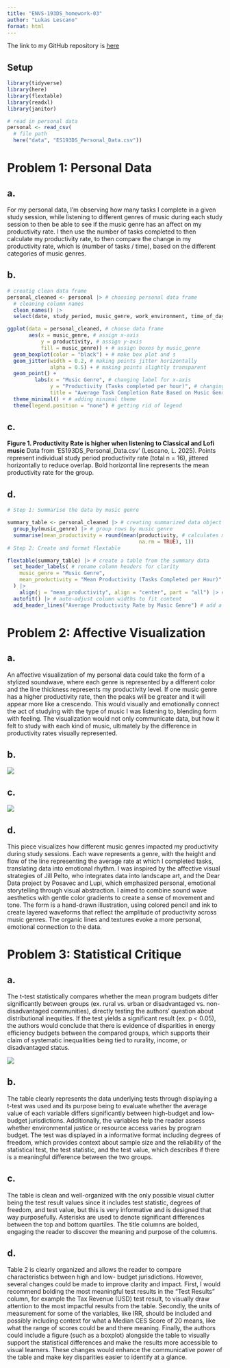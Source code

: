 ```yaml
---
title: "ENVS-193DS_homework-03"
author: "Lukas Lescano"
format: html
---
```


The link to my GitHub repository is [here](https://github.com/lperusa7/ENVS-193DS_homework-03)

## Setup

```r

library(tidyverse)
library(here)
library(flextable)
library(readxl)
library(janitor)

# read in personal data
personal <- read_csv(
  # file path
  here("data", "ES193DS_Personal_Data.csv"))
```

# Problem 1: Personal Data

## a. 

For my personal data, I'm observing how many tasks I complete in a given study session, while listening to different genres of music during each study session to then be able to see if the music genre has an affect on my productivity rate. I then use the number of tasks completed to then calculate my productivity rate, to then compare the change in my productivity rate, which is (number of tasks / time), based on the different categories of music genres.

## b.


```r
# creatig clean data frame
personal_cleaned <- personal |> # choosing personal data frame
  # cleaning column names
  clean_names() |>
  select(date, study_period, music_genre, work_environment, time_of_day, sleep, productivity)
```

```r
ggplot(data = personal_cleaned, # choose data frame
       aes(x = music_genre, # assign x-axis
           y = productivity, # assign y-axis
           fill = music_genre)) + # assign boxes by music_genre
  geom_boxplot(color = "black") + # make box plot and s
  geom_jitter(width = 0.2, # making points jitter horizontally
              alpha = 0.5) + # making points slightly transparent
  geom_point() +
         labs(x = "Music Genre", # changing label for x-axis
              y = "Productivity (Tasks completed per hour)", # changing label for y-axis
              title = "Average Task Completion Rate Based on Music Genre") + # adding title name
  theme_minimal() + # adding minimal theme
  theme(legend.position = "none") # getting rid of legend
```

## c.

**Figure 1. Productivity Rate is higher when listening to Classical and Lofi music**
Data from 'ES193DS_Personal_Data.csv' (Lescano, L. 2025).
Points represent individual study period productivity rate (total n = 16), jittered horizontally to reduce overlap. Bold horizontal line represents the mean productivity rate for the group.

## d.

```r
# Step 1: Summarise the data by music genre

summary_table <- personal_cleaned |> # creating summarized data object
  group_by(music_genre) |> # group rows by music genre
  summarise(mean_productivity = round(mean(productivity, # calculates mean within each group
                                           na.rm = TRUE), 1))
# Step 2: Create and format flextable

flextable(summary_table) |> # create a table from the summary data
  set_header_labels( # rename column headers for clarity
    music_genre = "Music Genre",
    mean_productivity = "Mean Productivity (Tasks Completed per Hour)"
  ) |> 
    align(j = "mean_productivity", align = "center", part = "all") |> #center values in productivity column
  autofit() |> # auto-adjust column widths to fit content
  add_header_lines("Average Productivity Rate by Music Genre") # add a custom title above the table
```

# Problem 2: Affective Visualization

## a.

An affective visualization of my personal data could take the form of a stylized soundwave, where each genre is represented by a different color and the line thickness represents my productivity level. If one music genre has a higher productivity rate, then the peaks will be greater and it will appear more like a crescendo. This would visually and emotionally connect the act of studying with the type of music I was listening to, blending form with feeling. The visualization would not only communicate data, but how it felt to study with each kind of music, ultimately by the difference in productivity rates visually represented. 


## b.

![](../images/ES193DS_AV_Sketch.jpg)

## c.

![](../images/ES193DS_AV_Draft.jpg)

## d.

This piece visualizes how different music genres impacted my productivity during study sessions. Each wave represents a genre, with the height and flow of the line representing the average rate at which I completed tasks, translating data into emotional rhythm.
I was inspired by the affective visual strategies of Jill Pelto, who integrates data into landscape art, and the Dear Data project by Posavec and Lupi, which emphasized personal, emotional storytelling through visual abstraction. I aimed to combine sound wave aesthetics with gentle color gradients to create a sense of movement and tone.
The form is a hand-drawn illustration, using colored pencil and ink to create layered waveforms that reflect the amplitude of productivity across music genres. The organic lines and textures evoke a more personal, emotional connection to the data.

# Problem 3: Statistical Critique

## a.

The t-test statistically compares whether the mean program budgets differ significantly between groups (ex. rural vs. urban or disadvantaged vs. non-disadvantaged communities), directly testing the authors’ question about distributional inequities. If the test yields a significant result (ex. p < 0.05), the authors would conclude that there is evidence of disparities in energy efficiency budgets between the compared groups, which supports their claim of systematic inequalities being tied to rurality, income, or disadvantaged status.

![](../images/table1.png)

## b. 

The table clearly represents the data underlying tests through displaying a t-test was used and its purpose being to evaluate whether the average value of each variable differs significantly between high-budget and low-budget jurisdictions. Additionally, the variables help the reader assess whether environmental justice or resource access varies by program budget. The test was displayed in a informative format including degrees of freedom, which provides context about sample size and the reliability of the statistical test, the test statistic, and the test value, which describes if there is a meaningful difference between the two groups. 

## c.

The table is clean and well-organized with the only possible visual clutter being the test result values since it includes test statistic, degrees of freedom, and test value, but this is very informative and is designed that way purposefully. Asterisks are used to denote significant differences between the top and bottom quartiles. The title columns are bolded, engaging the reader to discover the meaning and purpose of the columns.

## d.

Table 2 is clearly organized and allows the reader to compare characteristics between high and low- budget jurisdictions. However, several changes could be made to improve clarity and impact. First, I would recommend bolding the most meaningful test results in the "Test Results" column, for example the Tax Revenue (USD) test result, to visually draw attention to the most impactful results from the table. Secondly, the units of measurement for some of the variables, like IRR, should be included and possibly including context for what a Median CES Score of 20 means, like what the range of scores could be and there meaning. Finally, the authors could include a figure (such as a boxplot) alongside the table to visually support the statistical differences and make the results more accessible to visual learners. These changes would enhance the communicative power of the table and make key disparities easier to identify at a glance.
